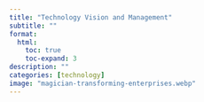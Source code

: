 ```yaml
---
title: "Technology Vision and Management"
subtitle: ""
format:
  html:
    toc: true
    toc-expand: 3
description: ""
categories: [technology]
image: "magician-transforming-enterprises.webp"
---
```

